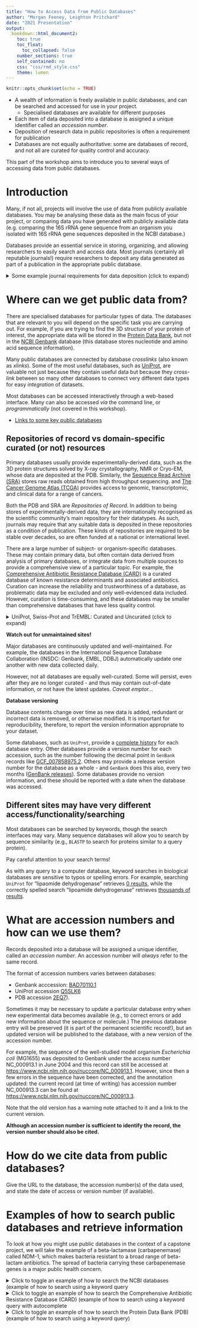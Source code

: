 ```yaml
---
title: "How to Access Data from Public Databases"
author: "Morgan Feeney, Leighton Pritchard"
date: "2021 Presentation"
output: 
  bookdown::html_document2:
    toc: true
    toc_float:
      toc_collapsed: false
    number_sections: true
    self_contained: no
    css: "css/rmd_style.css"
    theme: lumen
---
```


```r
knitr::opts_chunk$set(echo = TRUE)
```

<div id="summary">
- A wealth of information is freely available in public databases, and can be searched and accessed for use in your project.
  - Specialised databases are available for different purposes
- Each item of data deposited into a database is assigned a unique identifier called an *accession number*.
- Deposition of research data in public repositories is often a requirement for publication
- Databases are not equally authoritative: some are databases of record, and not all are curated for quality control and accuracy.

This part of the workshop aims to introduce you to several ways of accessing data from public databases.
</div>

# Introduction

Many, if not all, projects will involve the use of data from publicly available databases. You may be analysing these data as the main focus of your project, or comparing data you have generated with publicly available data (e.g. comparing the 16S rRNA gene sequence from an organism you isolated with 16S rRNA gene sequences deposited in the NCBI database.)

Databases provide an essential service in storing, organizing, and allowing researchers to easily search and access data. Most journals (certainly all reputable journals!) require researchers to deposit any data generated as part of a publication in the appropriate public database. 

<details>
  <summary>Some example journal requirements for data deposition (click to expand)</summary>
  
- [Journal of Experimental Medicine](https://rupress.org/jem/pages/data-deposition)
- [Nucleic Acids Research](https://academic.oup.com/nar/pages/data_deposition_and_standardization)
- [MDPI Journals](https://www.mdpi.com/journal/data/instructions#suppmaterials)
</details>

# Where can we get public data from?

There are specialised databases for particular types of data. The databases that are relevant to you will depend on the specific task you are carrying out. For example, if you are trying to find the 3D structure of your protein of interest, the appropriate data will be stored in the [Protein Data Bank ](https://www.rcsb.org/), but not in the [NCBI Genbank](https://www.ncbi.nlm.nih.gov/genbank/) database (this database stores nucleotide and amino acid sequence information).

<div id="note">
Many public databases are connected by database *crosslinks* (also known as *xlinks*). Some of the most useful databases, such as [UniProt](https://www.ebi.ac.uk/uniprot/), are valuable not just because they contain useful data but because they *cross-link* between so many other databases to connect very different data types for easy *integration* of datasets.
</div>

Most databases can be accessed interactively through a web-based interface. Many can also be accessed *via* the command line, or *programmatically* (not covered in this workshop).

- [Links to some key public databases](./database_list.html)

## Repositories of record vs domain-specific curated (or not) resources

Primary databases usually provide experimentally-derived data, such as the 3D protein structures solved by X-ray crystallography, NMR or Cryo-EM, whose data are deposited at the PDB. Similarly, the [Sequence Read Archive (SRA)](https://www.ncbi.nlm.nih.gov/sra) stores raw reads obtained from high throughput sequencing. and [The Cancer Genome Atlas (TCGA)](https://www.cancer.gov/about-nci/organization/ccg/research/structural-genomics/tcga) provides access to genomic, transcriptomic, and clinical data for a range of cancers.

Both the PDB and SRA are *Repositories of Record*. In addition to being stores of experimentally-derived data, they are internationally recognised as the scientific community's main repository for their datatypes. As such, journals may require that any suitable data is deposited in these repositories as a condition of publication. These kinds of repositories are required to be stable over decades, so are often funded at a national or international level.

There are a large number of subject- or organism-specific databases. These may contain primary data, but often contain data derived from analysis of primary databases, or integrate data from multiple sources to provide a comprehensive view of a particular topic. For example, the [Comprehensive Antibiotic Resistance Database (CARD)](https://card.mcmaster.ca/) is a curated database of known resistance determinants and associated antibiotics. Curation can increase the reliability and trustworthiness of a database, as problematic data may be excluded and only well-evidenced data included. However, curation is time-consuming, and these databases may be smaller than comprehensive databases that have less quality control.

<details>
  <summary>UniProt, Swiss-Prot and TrEMBL: Curated and Uncurated (click to expand)</summary>
  
The `UniProt` database comprises two main sequence databases under the name `UniProtKB` (UniProt Knowledgebase): `Swiss-Prot` and `TrEMBL`. The `TrEMBL` database contains all translated protein-coding sequences from public nucleic acid databases. The vast majority of these translated sequences are predictions - they have never been experimentally studied, or their existence confirmed. By contrast, the `Swiss-Prot` database contains only non-redundant, manually annotated protein sequences. Each sequence in `Swiss-Prot` carries an *evidence code* to indicate the strength of experimental evidence for the existence of the protein.

Manual annotation takes time, and there are relatively few annotators. As a result, at the time of writing, there are over 400 proteins in `TrEMBL` for every protein in `Swiss-Prot`, and the ratio increases with every version of the database.
</details>

<div id="warning">
**Watch out for unmaintained sites!**

Major databases are continuously updated and well-maintained. For example, the databases in the International Sequence Database Collaboration (INSDC: Genbank, EMBL, DDBJ) automatically update one another with new data collected daily. 

However, not all databases are equally well-curated. Some will persist, even after they are no longer curated - and thus may contain out-of-date information, or not have the latest updates. <em>Caveat emptor...</em>
</div>

<div id="note">
**Database versioning**

Database contents change over time as new data is added, redundant or incorrect data is removed, or otherwise modified. It is important for reproducibility, therefore, to report the version information appropriate to your dataset.

Some databases, such as `UniProt`, provide a [complete history](https://www.uniprot.org/uniprot/B6J853?version=*) for each database entry. Other databases provide a version number for each accession, such as the number following the decimal point in `GenBank` records like [GCF_007858975.2](https://www.ncbi.nlm.nih.gov/assembly/GCF_007858975.2/). Others may provide a release version number for the database as a whole - and `GenBank` does this also, every two months ([GenBank releases](https://www.ncbi.nlm.nih.gov/genbank/release/)). Some databases provide no version information, and these should be reported with a date when the database was accessed.
</div>

## Different sites may have very different access/functionality/searching

Most databases can be searched by keywords, though the search interfaces may vary. Many sequence databases will allow you to search by sequence similarity (e.g., `BLASTP` to search for proteins similar to a query protein).

<div id="warning">
Pay careful attention to your search terms! 

As with any query to a computer database, keyword searches in biological databases are sensitive to typos or spelling errors. For example, searching `UniProt` for "lipaomide dehydrogenase" retrieves [0 results](https://www.uniprot.org/uniprot/?query=lipaomide+dehydrogenase&sort=score), while the correctly spelled search "lipoamide dehydrogenase" retrieves [thousands of results](https://www.uniprot.org/uniprot/?query=lipoamide+dehydrogenase&sort=score).
</div>

# What are accession numbers and how can we use them?

Records deposited into a database will be assigned a unique identifier, called an *accession number*. An accession number will <em>always</em> refer to the same record.

The format of accession numbers varies between databases:

- Genbank acccession: [BAD70110.1](https://www.ncbi.nlm.nih.gov/protein/BAD70110)
- UniProt accession [Q5SLK6](https://www.uniprot.org/uniprot/Q5SLK6)
- PDB accession [2EQ7](https://www.rcsb.org/structure/2eq7)).

<div id="note">
Sometimes it may be necessary to update a particular database entry when new experimental data becomes available (e.g., to correct errors or add new information about the sequence or molecule.) The previous database entry will be preserved (it is part of the permanent scientific record!), but an updated version will be published to the database, with a new version of the accession number. 

For example, the sequence of the well-studied model organism <em>Escherichia coli</em> (MG1655) was deposited to Genbank under the access number NC_000913.1 in June 2004 and this record can still be accessed at <https://www.ncbi.nlm.nih.gov/nuccore/NC_000913.1>. However, since then a few errors in the sequence have been corrected, and the annotation updated: the current record (at time of writing) has accession number NC_000913.3 can be found at <https://www.ncbi.nlm.nih.gov/nuccore/NC_000913.3>. 

Note that the old version has a warning note attached to it and a link to the current version. 

**Although an accession number is sufficient to identify the record, the version number should also be cited.**
</div>

# How do we cite data from public databases?

Give the URL to the database, the accession number(s) of the data used, and state the date of access or version number (if available).

# Examples of how to search public databases and retrieve information

To look at how you might use public databases in the context of a capstone project, we will take the example of a beta-lactamase (carbapenemase) called NDM-1, which makes bacteria resistant to a broad range of beta-lactam antibiotics. The spread of bacteria carrying these carbapenemase genes is a major public health concern.

<details>
  <summary>Click to toggle an example of how to search the NCBI databases (example of how to search using a keyword query</summary>

Our first task is to find the NDM-1 amino acid sequence. To do this, we will search the NCBI databases (starting from <https://www.ncbi.nlm.nih.gov/>). 
![The search bar is at the top of the page (arrow). Note that we can choose which of the NCBI databases we would like to search (arrow) - for this example, we will keep the default (all databases), but we could equally choose to search the Protein database - since the protein sequence is what we are looking for.](https://img1.jpg)
![Once we have searched for "ndm-1" in the databases, we see the following page of results, showing the entries which match our query in <em>all</em> the databases at NCBI. Since we want the protein sequence, we will click on the link to those results (box).](https://img2.jpg)

![This then takes us to a page displaying all of the hits matching our "ndm-1" query in the Protein database. In this case, we want the sequence from *Klebsiella pneumoniae*, the organism where NDM-1 was first discovered](https://img3.jpg)

![Clicking on the "NDM-1 (Klebsiella pneumoniae)" page shown in the previous image, brings us to the results page. By default, this is in the GenPept format - you can use the pulldown menu (top-left box) to change the format, e.g. to a FASTA format. The results page displays information including the accession number for this protein (AQT38377), the amino acid sequence, and information about different features in the protein (e.g., metal-binding sites). Note that you can download this information if you wish, by selecting "Send to:" (top right box), and in the pop-up menu - Choose Destination: File.](https://img4.jpg)

</details>

<details>
  <summary>Click to toggle an example of how to search the Comprehensive Antibiotic Resistance Database (CARD) (example of how to search using a keyword query with autocomplete</summary>
We might also want to find information about which other species have been found to have NDM-1, or sequence variants that have been observed in different strains. For this, we will turn to the CARD database (<https://card.mcmaster.ca/>).

![The search bar for the CARD database is at the top right hand corner of the page. Note that as we start typing in our "ndm-1" query, a drop-down list of autocomplete options appears (arrow). We select and search for the option we want.](https://img5.jpg)

![The results page from our query: this gives us a list of resistomes with perfect matches and with sequence variants, information about the protein - including a list of publications with PubMed links - and a look at the prevalence of NDM-1 in 263 important pathogens. Note that the accession number (ARO:3000589) is different than the accession number for the *K. pneumoniae* protein we looked at in the NCBI Protein database.](https://img6.jpg)
</details>

<details>
  <summary>Click to toggle an example of how to search the Protein Data Bank (PDB) (example of how to search using a keyword query)</summary>
We also want to find the 3D structure of the NDM-1 protein. To do this, we turn to the Protein Data Bank (PDB) at <https://www.rcsb.org/>.

![The search bar is at the top right-hand corner of the screen (arrow). We enter our "ndm-1" query and hit search.](https://img7.jpg)

![The results page offers an Advanced Search query builder (top arrow), and a number of options for filtering our search (Refinements - bottom arrow). We could, for example, specify which organism we were interested in, or which experimental method - e.g., X-ray diffraction or solution NMR.](https://img8.jpg)

![The results page shows a ribbon diagram of the protein and allows us to download the structural data, which we can analyse using software on our computers. The results page also links to the associated paper where this structure was first published, where you can learn more about how these data were generated.](https://img9.jpg)
<details>
  <summary>Click to toggle an example of how to search the Pfam database (example of how to search a database using a sequence query</summary>
Having learned about the sequence and structure of our NDM-1 protein, we now want to learn about any related proteins. To do this, we will turn to the Pfam database (a database of protein families), at <http://pfam.xfam.org/>. 
  
![There are a number of different ways ot search the Pfam database (centre of the page), including by keyword, accession number, or protein sequence.](https://img10.jpg)

![In our case, we already have the protein sequence (from NCBI), so we will use that to search Pfam. Clicking on "sequence search" brings up a query box where we can paste the sequence of NDM-1 from *K. pneumoniae* ](https://img11.jpg)

![The results page will bring up all matching protein families. In this case, there is only one match - the Lactamase B family. Note that the search results will also tell you which parts of your query match the Pfam family, which can be important for multidomain proteins. ](https://img12.jpg)

![Clicking on the Lactamase B family brings us to the Pfam page about this protein family (accession PF00753). By default, you land on the "Summary" part of the page, but you can access more information by clicking on the headings (e.g. Domain organization, Clan, Alignments, etc.) in the menu on the left. There is also a menu in pale blue across the top, with links to the protein architectures, sequences, interactions, species, and structures.](https://img13.jpg)
</details>

<details>
  <summary>Click to toggle an example of how to search the UniProt database (example of advanced search using Boolean terms)</summary>

We also want to find out what is known about NDM-1 function, i.e. the catalytic activity of the protein. For this, we will turn to the UniProt database at <https://www.uniprot.org/>. 

![We enter our keyword query "ndm-1" into the search bar at the top of the page. However, we specifically want to find more information about NDM-1 from *K. pneumoniae*, so we next click "Advanced" (instead of "Search").](https://img14.jpg)

![We can add additional search terms to our query by clicking on the + icon. In this case, we want to restrict our search to *K. pneumoniae*, so we use Organism (arrow) and type in "KLebsiella". A drop-down list appears highlighting potential choices and in our case, we select "Klebsiella pneumoniae".](https://img15.jpg)

![The results page brings up a number of proteins from *Klebsiella pneumoniae* that match our search. Note that there are additional options for filtering the search in the left-hand menu bar. For example, we might want to filter by "Reviewed" versus "Unreviewed" records. However, the NDM-1 protein that we are looking for is the top hit in the list.](https://img16.jpg)

![The page for our protein, NDM-1 from *K. pneumoniae*. This page has information about the catalytic activity, cofactor, regulation, kinetics, localization, etc. etc. There are also links to a number of other databases and information about similar proteins.](https://img17.jpg)
</details>

[^1]: Links to some key public databases

The following are some databases that you may find useful while working on your capstone project. While we have attempted to include all of the databases you are likely to use, this is not an exhaustive list of all the public databases that exist in the biomedical sciences. Please send any suggestions for additional databases that should be included here, or report any broken links, to Dr. Morgan Feeney.

- [BioCyc](https://biocyc.org/): BioCyc integrates genome data with a comprehensive body of additional data including metabolic reconstructions, regulatory networks, protein features, orthologs, gene essentiality, and atom mappings.
- [Genbank](https://www.ncbi.nlm.nih.gov/genbank/):  the NIH genetic sequence database, an annotated collection of all publicly available DNA sequences
- [Genomes OnLine Database (GOLD)](https://gold.jgi.doe.gov/): comprehensive access to information regarding genome and metagenome sequencing projects, and their associated metadata, around the world.
- [Ensembl Genome Browser](https://www.ensembl.org/index.html): a genome browser for vertebrate genomes that supports research in comparative genomics, evolution, sequence variation and transcriptional regulation
- [IMG/M](https://img.jgi.doe.gov/): supports the annotation, analysis and distribution of microbial genome and microbiome datasets sequenced at DOE's Joint Genome Institute (JGI).
- [Kyoto Encyclopedia of Genes and Genomes (KEGG)](https://www.genome.jp/kegg/): a database resource for understanding high-level functions and utilities of the biological system, such as the cell, the organism and the ecosystem, from molecular-level information, especially large-scale molecular datasets generated by genome sequencing and other high-throughput experimental technologies
- [microbesonline](http://www.microbesonline.org/): A comparative functional genomic database and workbench with advanced tools for phylogenetic analysis and annotation, functional data storage/display/analysis, metabolic analysis and metafunctional genomics
- [Pfam](http://pfam.xfam.org/):  large collection of protein families, each represented by multiple sequence alignments and hidden Markov models (HMMs)
- [Protein Data Bank (PDB)](https://www.rcsb.org/): 3D structure data for large biological molecules (proteins, DNA, and RNA) 
- [Rfam](https://rfam.xfam.org/): a collection of RNA families, each represented by multiple sequence alignments, consensus secondary structures and covariance models
- [STRING](https://string-db.org/):  a database of known and predicted protein-protein interactions
- [Sequence Read Archive (SRA)](https://www.ncbi.nlm.nih.gov/sra/): the largest publicly available repository of high throughput sequencing data
- [Uniprot](https://www.uniprot.org/): a comprehensive, high-quality and freely accessible resource of protein sequence and functional information

## Organism-specific databases

- [EcoCyc](https://ecocyc.org/): database for the bacterium *Escherichia coli* K-12 MG1655
- [FlyBase](http://flybase.org/): database of *Drosophila* Genes & Genomes
- [Mouse Genome Informatics (MGI)](http://www.informatics.jax.org/): international database resource for the laboratory mouse, providing integrated genetic, genomic, and biological data to facilitate the study of human health and disease.
- [MycoBrowser](https://mycobrowser.epfl.ch/): a comprehensive genomic and proteomic data repository for pathogenic mycobacteria
- [PomBase](https://www.pombase.org/): comprehensive database for the fission yeast *Schizosaccharomyces pombe*, providing structural and functional annotation, literature curation and access to large-scale data sets
- [Saccharomyces Genome Database (SGD)](https://www.yeastgenome.org/): comprehensive integrated biological information for the budding yeast *Saccharomyces cerevisiae* along with search and analysis tools to explore these data
- [StrepDB](http://strepdb.streptomyces.org.uk/): the *Streptomyces* Annotation Server
- [The Arabidopsis Information Resource (TAIR)](https://www.arabidopsis.org/): genetic and molecular biology data for the model higher plant *Arabidopsis thaliana*
- [WormBase](https://wormbase.org/#012-34-5): accurate, current, accessible information concerning the genetics, genomics and biology of *C. elegans* and related nematodes
- [XenBase](http://www.xenbase.org/entry/): resource that integrates all the diverse biological, genomic, genotype and phenotype data available from *Xenopus* research
- [ZFin](http://zfin.org/): database of genetic and genomic data for the zebrafish (*Danio rerio*) as a model organism

## Topic-specific databases

- [Codon Usage Database](http://www.kazusa.or.jp/codon/): Database of codon usage tabulated from Genbank
- [Comprehensive Antibiotic Resistance Database (CARD)](https://card.mcmaster.ca/): bioinformatic database of resistance genes, their products and associated phenotypes
- [MetaCyc](https://metacyc.org/): a curated database of experimentally elucidated metabolic pathways from all domains of life
- [The Restriction Enzyme Database (REBASE)](http://rebase.neb.com/rebase/rebase.html): a dynamic, curated database of restriction enzymes and related proteins



<details>
  <summary>Click to see links to additional databases</summary>
Looking for a database not listed here? Try looking in the [NAR database list](https://www.oxfordjournals.org/nar/database/c) or the [Online Bioinformatics Resources Collection (OBRC)](https://www.hsls.pitt.edu/obrc/).
</details>




